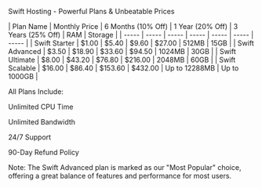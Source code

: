 
<Callout emoji="⚡️">

Swift Hosting - Powerful Plans & Unbeatable Prices

</Callout>

<div className="table-container">
| Plan Name | Monthly Price | 6 Months (10% Off) | 1 Year (20% Off) | 3 Years (25% Off) | RAM | Storage |
| ----- | ----- | ----- | ----- | ----- | ----- | ----- |
| Swift Starter | $1.00 | $5.40 | $9.60 | $27.00 | 512MB | 15GB |
| Swift Advanced | $3.50 | $18.90 | $33.60 | $94.50 | 1024MB | 30GB |
| Swift Ultimate | $8.00 | $43.20 | $76.80 | $216.00 | 2048MB | 60GB |
| Swift Scalable | $16.00 | $86.40 | $153.60 | $432.00 | Up to 12288MB | Up to 1000GB |
</div>

All Plans Include:

Unlimited CPU Time

Unlimited Bandwidth

24/7 Support

90-Day Refund Policy

Note: The Swift Advanced plan is marked as our "Most Popular" choice, offering a great balance of features and performance for most users.

<style jsx>{.table-container {  overflow-x: auto;  }}</style>
